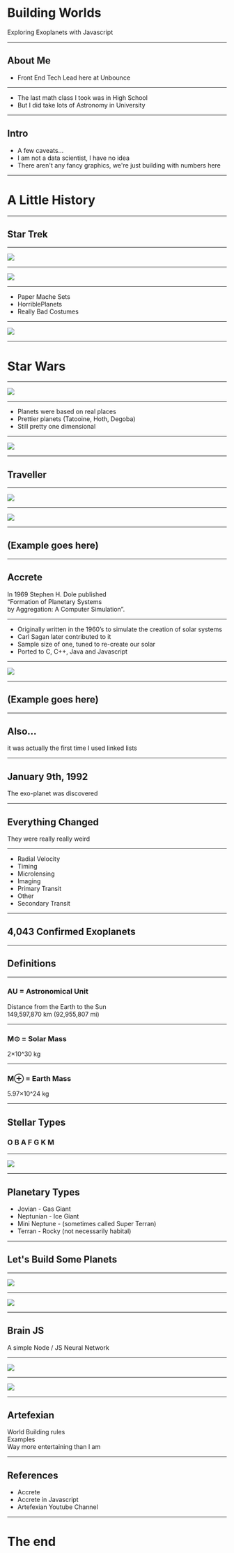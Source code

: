 

# Building Worlds

Exploring Exoplanets with Javascript

---

## About Me

* Front End Tech Lead here at Unbounce

---

* The last math class I took was in High School
* But I did take lots of Astronomy in University 

---

## Intro
* A few caveats...
* I am not a data scientist, I have no idea
* There aren't any fancy graphics, we're just building with numbers here
---

# A Little History

---

## Star Trek

---


<Image src={startrek}></Image>

---


<Image src={vaal}></Image>

---

* Paper Mache Sets
* HorriblePlanets
* Really Bad Costumes

---


<Image src={vaal2}></Image>

---

# Star Wars

---


<Image src={tatooine}></Image>

---

* Planets were based on real places 
* Prettier planets (Tatooine, Hoth, Degoba)
* Still pretty one dimensional

---


<Image src={yavin}></Image>

---
## Traveller

---


<Image src={traveller} size="contain"></Image>

---


<Image src={systems} size="contain"></Image>

---

## (Example goes here)

---

## Accrete
In 1969 Stephen H. Dole published  
“Formation of Planetary Systems   
by Aggregation: A Computer Simulation”.

---

* Originally written in the 1960’s to simulate the creation of solar systems
* Carl Sagan later contributed to it
* Sample size of one, tuned to re-create our solar
* Ported to C, C++, Java and Javascript

---


<Image src={accrete} size="contain"></Image>

---

## (Example goes here)

---

## Also... 
it was actually the first time I used linked lists

---

## January 9th, 1992
The exo-planet was discovered

---

## Everything Changed
They were really really weird


---

* Radial Velocity
* Timing
* Microlensing
* Imaging
* Primary Transit
* Other
* Secondary Transit

---

## 4,043 Confirmed Exoplanets

---

## Definitions

---

### AU = Astronomical Unit
Distance from the Earth to the Sun  
149,597,870 km (92,955,807 mi)  

---

### M⊙︎ = Solar Mass
2×10^30 kg

---

### M⊕ = Earth Mass
5.97×10^24 kg

---

## Stellar Types
### O B A F G K M

---


<Image src={hr} size="contain"></Image>

---

## Planetary Types
* Jovian - Gas Giant
* Neptunian - Ice Giant
* Mini Neptune - (sometimes called Super Terran)
* Terran - Rocky (not necessarily habital)

---

## Let's Build Some Planets

---


<Image src={planetsJS} size="contain"></Image>

---


<Image src={resultsType} size="contain"></Image>

---

## Brain JS
A simple Node / JS Neural Network

---


<Image src={planetsJS} size="contain"></Image>

---


<Image src={physical} size="contain"></Image>

---

## Artefexian
World Building rules  
Examples  
Way more entertaining than I am

---

## References

* Accrete  
* Accrete in Javascript
* Artefexian Youtube Channel

---

# The end
